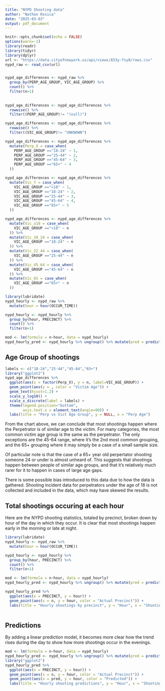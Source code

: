 ---
title: "NYPD Shooting data"
author: "Nathan Rosica"
date: "2025-03-03"
output: pdf_document
---

```{r setup, include=TRUE}
knitr::opts_chunk$set(echo = FALSE)
options(warn=-1)
library(readr)
library(tidyr)
library(dplyr)
url <- "https://data.cityofnewyork.us/api/views/833y-fsy8/rows.csv"
nypd_raw <- read_csv(url)


nypd_age_differences <- nypd_raw %>%
  group_by(PERP_AGE_GROUP, VIC_AGE_GROUP) %>%
  count() %>%
  filter(n>1)
  
  
nypd_age_differences <- nypd_age_differences %>%
  rowwise() %>%
  filter((PERP_AGE_GROUP)!= "(null)")

nypd_age_differences <- nypd_age_differences %>%
  rowwise() %>%
  filter((VIC_AGE_GROUP)!= "UNKNOWN")

nypd_age_differences <- nypd_age_differences %>%
  mutate(Perp_X = case_when(
    PERP_AGE_GROUP =="18-24" ~ 1,
    PERP_AGE_GROUP =="25-44" ~ 2,
    PERP_AGE_GROUP =="45-64" ~ 3,
    PERP_AGE_GROUP =="65+" ~ 4
  ))

nypd_age_differences <- nypd_age_differences %>%
  mutate(Vic_Y = case_when(
    VIC_AGE_GROUP =="<18" ~ 1,
    VIC_AGE_GROUP =="18-24" ~ 2,
    VIC_AGE_GROUP =="25-44" ~ 3,
    VIC_AGE_GROUP =="45-64" ~ 4,
    VIC_AGE_GROUP =="65+" ~ 5
  ))

nypd_age_differences <- nypd_age_differences %>%
  mutate(Vic_u18 = case_when(
    VIC_AGE_GROUP =="<18" ~ n
  )) %>%
  mutate(Vic_18_24 = case_when(
    VIC_AGE_GROUP =="18-24" ~ n
  )) %>%
  mutate(Vic_22_44 = case_when(
    VIC_AGE_GROUP =="25-44" ~ n
  )) %>%
  mutate(Vic_45_64 = case_when(
    VIC_AGE_GROUP =="45-64" ~ n
  )) %>%
  mutate(Vic_65 = case_when(
    VIC_AGE_GROUP =="65+" ~ n
  ))

library(lubridate)
nypd_hourly <- nypd_raw %>%
  mutate(hour = hour(OCCUR_TIME))

nypd_hourly <- nypd_hourly %>%
  group_by(hour, PRECINCT) %>%
  count() %>%
  filter(n>1)

mod <- lm(formula = n~hour, data = nypd_hourly)
nypd_hourly_pred <- nypd_hourly %>% ungroup() %>% mutate(pred = predict(mod))
```
## Age Group of shootings

```{r Age groups of shootings, echo=TRUE}
labels <- c("18-24","25-44","45-64","65+")
library("ggplot2")
nypd_age_differences %>%
  ggplot(aes(x = factor(Perp_X), y = n, label=VIC_AGE_GROUP)) +
  geom_point(aes(y = , color = "Victim Age")) +
  geom_text(hjust=1.2) +
  scale_y_log10() +
  scale_x_discrete(label = labels) + 
  theme(legend.position="bottom",
        axis.text.x = element_text(angle=90)) +
  labs(title = "Perp vs Vict Age Group", y = NULL, x = "Perp Age")
```
From the chart above, we can conclude that most shootings happen where the Perpetrator is of similar age to the victim. For many categories, the most common victim age group is the same as the perpetrator. The only exceptions are the 45-64 range, where it's the 2nd most common grouping, and the 65+ grouping where it may simply be a case of a small sample size.

Of particular note is that the case of a 65+ year old perpertator shooting someone 24 or under is almost unheard of. This suggests that shootings happen between people of similar age groups, and that it's relatively much rarer for it to happen in cases of large age gaps.

There is some possible bias introduced to this data due to how the data is gathered. Shooting incident data for perpetrators under the age of 18 is not collected and included in the data, which may have skewed the results.

## Total shootings occuring at each hour

Here are the NYPD shooting statistics, totaled by precinct, broken down by hour of the day in which they occur. It is clear that most shootings happen early in the morning or late at night.
```{r Hourly shootings by precinct, echo=TRUE}

library(lubridate)
nypd_hourly <- nypd_raw %>%
  mutate(hour = hour(OCCUR_TIME))

nypd_hourly <- nypd_hourly %>%
  group_by(hour, PRECINCT) %>%
  count() %>%
  filter(n>1)

mod <- lm(formula = n~hour, data = nypd_hourly)
nypd_hourly_pred <- nypd_hourly %>% ungroup() %>% mutate(pred = predict(mod))

nypd_hourly_pred %>%
  ggplot(aes(x = PRECINCT, y = hour)) +
  geom_point(aes(x = n, y = hour, color = "Actual Precinct")) +
  labs(title = "Hourly shootings by precinct", y = "Hour", x = "Shootings")
  
```

## Predictions
By adding a linear prediction model, it becomes more clear how the trend rises during the day to show how more shootings occur in the evenings. 
```{r Adding Predictions}

mod <- lm(formula = n~hour, data = nypd_hourly)
nypd_hourly_pred <- nypd_hourly %>% ungroup() %>% mutate(pred = predict(mod))
library("ggplot2")
nypd_hourly_pred %>%
  ggplot(aes(x = PRECINCT, y = hour)) +
  geom_point(aes(x = n, y = hour, color = "Actual Precinct")) +
  geom_point(aes(x = pred, y = hour, color = "Predicted")) +
  labs(title = "Hourly shooting predictions", y = "Hour", x = "Shootings")
  
```
